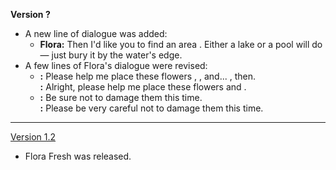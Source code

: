 {{Change History/Header}}
<noinclude>{{Stub|Which version was Flora's dialogue updated in?}}</noinclude>
'''Version ?'''
*A new line of dialogue was added:
**'''Flora:''' Then I'd like you to find an area {{Color|buzz|with water on the mountain}}. Either a lake or a pool will do &mdash; just bury it  by the water's edge.
*A few lines of Flora's dialogue were revised:
**'''{{Color|Old}}:''' Please help me place these flowers {{Color|buzzword|beside the Statue of The Seven}}, {{Color|buzzword|beside the water}}, and... {{Color|buzzword|at a cavern entrance}}, then.<br>'''{{Color|New}}:''' Alright, please help me place these flowers {{Color|buzzword|beside the Statue of The Seven}} and {{Color|buzzword|at the entrance of a cavern on the mountain}}.
**'''{{Color|Old}}:''' Be sure not to damage them this time.<br>'''{{Color|New}}:''' Please be very careful not to damage them this time.
----
[[Version 1.2]]
*Flora Fresh was released.
<noinclude><noinclude/>